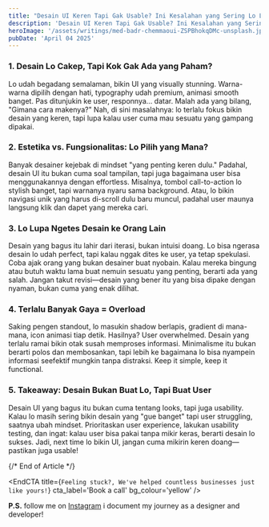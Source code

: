 ```yaml
---
title: "Desain UI Keren Tapi Gak Usable? Ini Kesalahan yang Sering Lo Lakuin!"
description: 'Desain UI Keren Tapi Gak Usable? Ini Kesalahan yang Sering Lo Lakuin!'
heroImage: '/assets/writings/med-badr-chemmaoui-ZSPBhokqDMc-unsplash.jpg'
pubDate: 'April 04 2025'
---
```


### 1. Desain Lo Cakep, Tapi Kok Gak Ada yang Paham?
Lo udah begadang semalaman, bikin UI yang visually stunning. Warna-warna dipilih dengan hati, typography udah premium, animasi smooth banget. Pas ditunjukin ke user, responnya… datar. Malah ada yang bilang, "Gimana cara makenya?" Nah, di sini masalahnya: lo terlalu fokus bikin desain yang keren, tapi lupa kalau user cuma mau sesuatu yang gampang dipakai.

### 2. Estetika vs. Fungsionalitas: Lo Pilih yang Mana?
Banyak desainer kejebak di mindset "yang penting keren dulu." Padahal, desain UI itu bukan cuma soal tampilan, tapi juga bagaimana user bisa menggunakannya dengan effortless. Misalnya, tombol call-to-action lo stylish banget, tapi warnanya nyaru sama background. Atau, lo bikin navigasi unik yang harus di-scroll dulu baru muncul, padahal user maunya langsung klik dan dapet yang mereka cari.

### 3. Lo Lupa Ngetes Desain ke Orang Lain
Desain yang bagus itu lahir dari iterasi, bukan intuisi doang. Lo bisa ngerasa desain lo udah perfect, tapi kalau nggak dites ke user, ya tetap spekulasi. Coba ajak orang yang bukan desainer buat nyobain. Kalau mereka bingung atau butuh waktu lama buat nemuin sesuatu yang penting, berarti ada yang salah. Jangan takut revisi—desain yang bener itu yang bisa dipake dengan nyaman, bukan cuma yang enak dilihat.

### 4. Terlalu Banyak Gaya = Overload
Saking pengen standout, lo masukin shadow berlapis, gradient di mana-mana, icon animasi tiap detik. Hasilnya? User overwhelmed. Desain yang terlalu ramai bikin otak susah memproses informasi. Minimalisme itu bukan berarti polos dan membosankan, tapi lebih ke bagaimana lo bisa nyampein informasi seefektif mungkin tanpa distraksi. Keep it simple, keep it functional.

### 5. Takeaway: Desain Bukan Buat Lo, Tapi Buat User
Desain UI yang bagus itu bukan cuma tentang looks, tapi juga usability. Kalau lo masih sering bikin desain yang "gue banget" tapi user struggling, saatnya ubah mindset. Prioritaskan user experience, lakukan usability testing, dan ingat: kalau user bisa pakai tanpa mikir keras, berarti desain lo sukses. Jadi, next time lo bikin UI, jangan cuma mikirin keren doang—pastikan juga usable!


{/* End of Article */}

<EndCTA
	title={`Feeling stuck?, We've helped countless businesses just like yours!`}
	cta_label='Book a call'
	bg_colour='yellow'
/>

**P.S.** follow me on [Instagram](https://instagram.com/andrian.chyn) i document my journey as a designer and developer!
